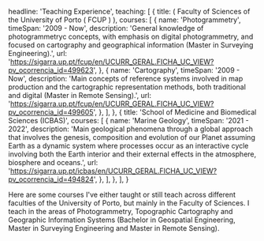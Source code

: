 

  headline: 'Teaching Experience',
  teaching: [
    {
      title: (
        <span>
          Faculty of Sciences of the University of Porto (
          <Link
            target="_blank"
            href="https://sigarra.up.pt/fcup/en/func_geral.formview?p_codigo=236853"
            className="text-blue-500 hover:underline"
          >
            FCUP
          </Link>
          )
        </span>
      ),
      courses: [
        {
          name: 'Photogrammetry',
          timeSpan: '2009 - Now',
          description:
            'General knowledge of photogrammetryc concepts, with emphasis on digital photogrammetry, and focused on cartography and geographical information (Master in Surveying Engineering).',
          url: 'https://sigarra.up.pt/fcup/en/UCURR_GERAL.FICHA_UC_VIEW?pv_ocorrencia_id=499623',
        },
        {
          name: 'Cartography',
          timeSpan: '2009 - Now',
          description:
            'Main concepts of reference systems involved in map production and the cartographic representation methods, both traditional and digital (Master in Remote Sensing).',
          url: 'https://sigarra.up.pt/fcup/en/UCURR_GERAL.FICHA_UC_VIEW?pv_ocorrencia_id=499605',
        },
      ],
    },
    {
      title: 'School of Medicine and Biomedical Sciences (ICBAS)',
      courses: [
        {
          name: 'Marine Geology',
          timeSpan: '2021 - 2022',
          description:
            'Main geological phenomena through a global approach that involves the genesis, composition and evolution of our Planet assuming Earth as a dynamic system where processes occur as an interactive cycle involving both the Earth interior and their external effects in the atmosphere, biosphere and oceans.',
          url: 'https://sigarra.up.pt/icbas/en/UCURR_GERAL.FICHA_UC_VIEW?pv_ocorrencia_id=494824',
        },
      ],
    },
  ],
}

Here are some courses I've either taught or still teach across different faculties of the University of Porto, but mainly in the Faculty of Sciences. I teach in the areas of Photogrammetry, Topographic Cartography and Geographic Information Systems (Bachelor in Geospatial Engineering, Master in Surveying Engineering and Master in Remote Sensing).
